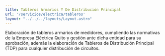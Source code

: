```yaml
---
title: Tableros Armarios Y De Distribución Principal
url: '/servicios/electrica/tableros'
layout: "../../../layouts/Layout.astro"
---
```



<Cover title={frontmatter.title}/>
<Section img={imagen} title='Construcción'>
<p slot="left">
Elaboración de tableros armarios de medidores, cumpliendo las normativas de la Empresa Eléctrica Quito y gestión ante dicha entidad para su aprobación, además la elaboración de Tableros de Distribución Principal (TDP) para cualquier distribución de circuitos.
</p>
</Section>